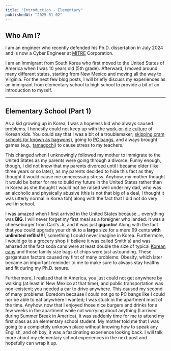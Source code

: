 ```yaml
---
title: "Introduction - Elementary"
publishedAt: "2025-01-02"
---
```


## Who Am I?
I am an engineer who recently defended his Ph.D. dissertation in July 2024 and is now a Cyber Engineer at [MITRE](https://www.mitre.org/who-we-are) Corporation. 

I am an immigrant from South Korea who first moved to the United States of America when I was 10 years old (5th grade). Afterward, I moved around many different states, starting from New Mexico and moving all the way to Virginia. For the next few blog posts, I will briefly discuss my experiences as an immigrant from elementary school to high school to provide a bit of an introduction to myself.

---

## Elementary School (Part 1)

As a kid growing up in Korea, I was a hopeless kid who always caused problems. I honestly could not keep up with the [work-or-die culture](https://www.npr.org/sections/parallels/2015/04/15/393939759/the-all-work-no-play-culture-of-south-korean-education) of Korean kids. You could say that I was a bit of a troublemaker; [skipping cram schools (or known as hagwons)](https://factsanddetails.com/korea/South_Korea/Education_Health_Transportation_Infrastructure/entry-7384.html), going to [PC bangs](https://blog.southofseoul.net/pc-bangs-korea/), and always brought games (e.g., [tamagochi](https://tamagotchi-official.com/us/)) to cause stress to my teachers. 

This changed when I unknowingly followed my mother to immigrate to the United States as my parents were going through a divorce. Funny enough, though, I did not know that my parents divorced until I became older (like three years or so later), as my parents decided to hide this fact as they thought it would cause me unnecessary stress. Anyhow, my mother thought it would be better for me to build my future in the United States rather than in Korea as she thought I would not be raised well under my dad, who was an alcoholic and physically abusive (this is not that big of a deal, I thought it was utterly normal in Korea tbh) along with the fact that I did not do very well in school.

I was amazed when I first arrived in the United States because... everything was **BIG**. I will never forget my first meal as a foreigner who landed. It was a cheeseburger from Carl's Jr, and it was just **gigantic**! Along with the fact that you could upgrade your drink to a **large** size for a mere 99 cents **with unlimited refills!!!!**, something I could never imagine in Korea. Furthermore, I would go to a grocery shop (I believe it was called Smith's) and was amazed at the fact soda cans were at least double the size of typical [Korean cans](https://i.ebayimg.com/images/g/aboAAOSwjVhjy4Tl/s-l1600.jpg) and those family size bags of chips were just astounding. These gargantuan factors caused my first of many problems: Obesity, which later became an important reminder to me to make sure to always stay healthy and fit during my Ph.D. tenure.

Furthermore, I realized that in America, you just could not get anywhere by walking (at least in New Mexico at that time), and public transportation was non-existent; you needed a car to drive anywhere. This caused my second of many problems: Boredom because I could not go to PC bangs like I could nor be able to eat anywhere I wanted; I was stuck in the apartment most of the time. Anyhow, now that I enjoyed those nice burgers and drinks for a few weeks in the apartment while not worrying about anything (I arrived during Summer Break in America), it was suddenly time for me to attend my first class as an elementary school student. My mother told me that I was going to a completely unknown place without knowing how to speak any English, and oh boy, it was a fascinating experience looking back. I will talk more about my elementary school experiences in the next post and hopefully can wrap it up.
